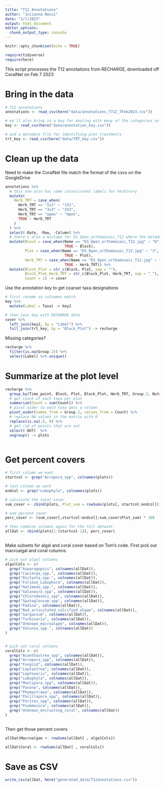 ```yaml
---
title: "T12 Annotations"
author: "Julianna Renzi"
date: "2/7/2023"
output: html_document
editor_options: 
  chunk_output_type: console
---
```


```r
knitr::opts_chunk$set(echo = TRUE)

require(tidyverse)
require(here)
```

This script processes the T12 annotations from RECHARGE, downloaded off CoralNet on Feb 7 2023

# Bring in the data

```r
# T12 annotations
annotations <- read_csv(here("data/annotations_T712_7Feb2023.csv"))

# we'll also bring in a key for dealing with many of the categories on coralnet (this is all from Tom's awesome code)
key <- read_csv(here("data/annotation_key.csv")) 

# and a metadata file for identifying plot treatments
trt_key <- read_csv(here("data/TRT_key.csv"))
```


# Clean up the data

Need to make the CoralNet file match the format of the csvs on the GoogleDrive

```r
annotations %>% 
  # this one also has some inconsistent labels for herbivory
  mutate(
    Herb_TRT = case_when(
      Herb_TRT == "1x1" ~ "1X1",
      Herb_TRT == "3x3" ~ "3X3",
      Herb_TRT == "open" ~ "Open",
      TRUE ~ Herb_TRT
    )
  ) %>% 
  select(-Date, -Row, -Column) %>% 
  # there's also a mistake for D3_Open_orthomosaic_T12 where the metadata was input incorrectly. Fix that here:
  mutate(Block = case_when(Name == "D3_Open_orthomosaic_T12.jpg" ~ "D",
                           TRUE ~ Block),
         Plot = case_when(Name == "D3_Open_orthomosaic_T12.jpg" ~ "3",
                           TRUE ~ Plot),
         Herb_TRT = case_when(Name == "D3_Open_orthomosaic_T12.jpg" ~ "Open",
                           TRUE ~ Herb_TRT)) %>% 
  mutate(Block_Plot = str_c(Block, Plot, sep = ""),
         Block_Plot_Herb_TRT = str_c(Block_Plot, Herb_TRT, sep = "_"),
         Count = 1) -> cover

```


Use the annotation key to get coarser taxa designations

```r
# first rename so colnames match
key %>% 
  mutate(Label = Taxa) -> key2

# then join key with RECHARGE data
cover %>% 
  left_join(key2, by = "Label") %>% 
  full_join(trt_key, by = "Block_Plot") -> recharge


```


Missing categories?

```r
recharge %>% 
  filter(is.na(Group.2)) %>% 
  select(Label) %>% unique() 
```



# Summarize at the plot level

```r
recharge %>% 
  group_by(Time_point, Block, Plot, Block_Plot, Herb_TRT, Group.2, Nutrient_Trt, Disturbance_Trt) %>% 
  # get count of each taxa per plot
  summarize(Count = sum(Count)) %>% 
  # pivot wider so each taxa gets a column
  pivot_wider(names_from = Group.2, values_from = Count) %>% 
  # replace NA values in the matrix with 0
  replace(is.na(.), 0) %>% 
  # get rid of points that are out
  select(-OUT)  %>% 
  ungroup() -> plots
  
```

# Get percent covers

```r

# first column we want
startcol <- grep("Acropora_spp", colnames(plots))

# last column we want
endcol <- grep("Lobophyla", colnames(plots))

# calculate the total cover
sum_cover <- cbind(plots, Plot_sum = rowSums(plots[, startcol:endcol]))

# and percent cover
perc_cover <- (sum_cover[,startcol:endcol]/sum_cover$Plot_sum) * 100

# then combine columns again for the full dataset
allDat <- cbind(plots[1:(startcol-1)], perc_cover) 
  
```


Make subsets for algal and coral cover based on Tom's code. First pick out macroalgal and coral columns

```r
# pick out algal columns
algalCols <- c(
  grep("Asparagopsis", colnames(allDat)),
  grep("Caulerpa_spp.", colnames(allDat)),
  grep("Dictyota_spp.", colnames(allDat)),
  grep("Foliose_Lobophora", colnames(allDat)),
  grep("Halimeda_spp.", colnames(allDat)),
  grep("Galaxaura_spp", colnames(allDat)),
  grep("Chlorodesmis_spp", colnames(allDat)),
  grep("Spatoglossum_spp", colnames(allDat)),
  grep("Padina", colnames(allDat)),
  grep("Red_articulated_calcified_algae", colnames(allDat)),
  grep("Sargassum", colnames(allDat)),
  grep("Turbinaria", colnames(allDat)),
  grep("Unknown_macroalgae", colnames(allDat)),
  grep("Valonia_spp.", colnames(allDat))
)


# pick out coral columns 
coralCols <- c(
  grep("Acanthastrea_spp", colnames(allDat)),
  grep("Acropora_spp", colnames(allDat)),
  grep("Fungiid", colnames(allDat)),
  grep("Leptastrea", colnames(allDat)),
  grep("Leptoseris", colnames(allDat)),
  grep("Lobophyla", colnames(allDat)),
  grep("Montipora_spp", colnames(allDat)),
  grep("Pavona", colnames(allDat)),
  grep("Phymastraea", colnames(allDat)),
  grep("Pocillopora_spp", colnames(allDat)),
  grep("Porites_spp", colnames(allDat)),
  grep("Psammocora", colnames(allDat)),
  grep("Unknown_encrusting_coral", colnames(allDat))
)
  
```

Then get those percent covers

```r
allDat$Macroalgae <- rowSums(allDat[ , algalCols])

allDat$Coral <- rowSums(allDat[ , coralCols])

```


# Save as CSV

```r
write_csv(allDat, here("generated_data/T12annotations.csv"))
```

